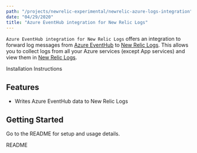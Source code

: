 ```yaml
---
path: "/projects/newrelic-experimental/newrelic-azure-logs-integration"
date: "04/29/2020"
title: "Azure EventHub integration for New Relic Logs"
---
```


<!-- Imports must occur at the top of the file -->

`Azure EventHub integration for New Relic Logs` offers an integration to forward log messages from  [Azure EventHub](https://azure.microsoft.com/en-us/services/event-hubs/) to [New Relic Logs](https://docs.newrelic.com/docs/introduction-new-relic-logs). This allows you to collect logs from all your Azure services (except App services) and view them in [New Relic Logs](https://docs.newrelic.com/docs/introduction-new-relic-logs).

<Link to="https://github.com/newrelic-experimental/newrelic-azure-logs-integration">Installation Instructions</Link>

## Features

- Writes Azure EventHub data to New Relic Logs

## Getting Started

Go to the README for setup and usage details.

<Link to="https://github.com/newrelic-experimental/newrelic-azure-logs-integration">README</Link>